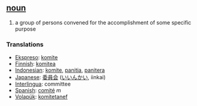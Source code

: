 == [[noun]] ==
# a group of persons convened for the accomplishment of some specific purpose

=== Translations ===
*[[Ekspreso]]: [[komite]]
*[[Finnish]]: [[komitea]]
*[[Indonesian]]: [[komite]], [[panitia]], [[panitera]]
*[[Japanese]]: [[委員会]] ([[いいんかい]], iinkai)
*[[Interlingua]]: committee
*[[Spanish]]: [[comité]] ''m''
*[[Volapük]]: [[komitetanef]]